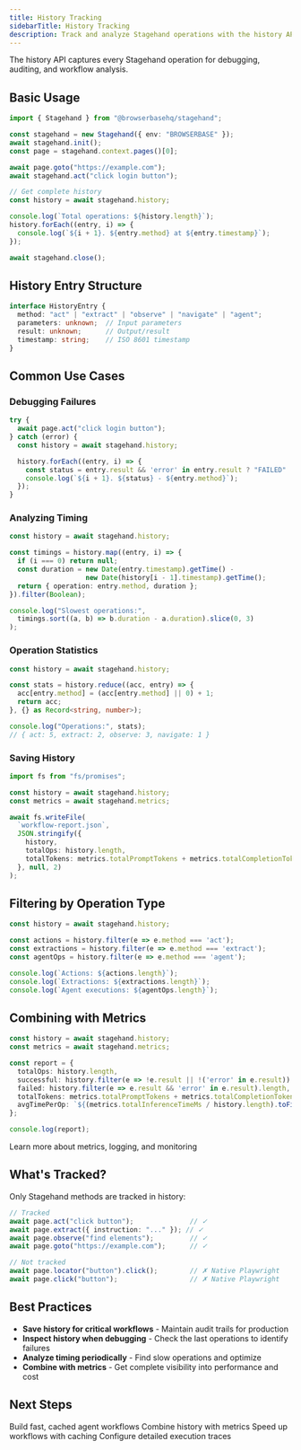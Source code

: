 ```yaml
---
title: History Tracking
sidebarTitle: History Tracking
description: Track and analyze Stagehand operations with the history API
---
```


The history API captures every Stagehand operation for debugging, auditing, and workflow analysis.

## Basic Usage

```typescript
import { Stagehand } from "@browserbasehq/stagehand";

const stagehand = new Stagehand({ env: "BROWSERBASE" });
await stagehand.init();
const page = stagehand.context.pages()[0];

await page.goto("https://example.com");
await stagehand.act("click login button");

// Get complete history
const history = await stagehand.history;

console.log(`Total operations: ${history.length}`);
history.forEach((entry, i) => {
  console.log(`${i + 1}. ${entry.method} at ${entry.timestamp}`);
});

await stagehand.close();
```

## History Entry Structure

```typescript
interface HistoryEntry {
  method: "act" | "extract" | "observe" | "navigate" | "agent";
  parameters: unknown;  // Input parameters
  result: unknown;      // Output/result
  timestamp: string;    // ISO 8601 timestamp
}
```

## Common Use Cases

### Debugging Failures

```typescript
try {
  await page.act("click login button");
} catch (error) {
  const history = await stagehand.history;

  history.forEach((entry, i) => {
    const status = entry.result && 'error' in entry.result ? "FAILED" : "SUCCESS";
    console.log(`${i + 1}. ${status} - ${entry.method}`);
  });
}
```

### Analyzing Timing

```typescript
const history = await stagehand.history;

const timings = history.map((entry, i) => {
  if (i === 0) return null;
  const duration = new Date(entry.timestamp).getTime() -
                   new Date(history[i - 1].timestamp).getTime();
  return { operation: entry.method, duration };
}).filter(Boolean);

console.log("Slowest operations:",
  timings.sort((a, b) => b.duration - a.duration).slice(0, 3)
);
```

### Operation Statistics

```typescript
const history = await stagehand.history;

const stats = history.reduce((acc, entry) => {
  acc[entry.method] = (acc[entry.method] || 0) + 1;
  return acc;
}, {} as Record<string, number>);

console.log("Operations:", stats);
// { act: 5, extract: 2, observe: 3, navigate: 1 }
```

### Saving History

```typescript
import fs from "fs/promises";

const history = await stagehand.history;
const metrics = await stagehand.metrics;

await fs.writeFile(
  `workflow-report.json`,
  JSON.stringify({
    history,
    totalOps: history.length,
    totalTokens: metrics.totalPromptTokens + metrics.totalCompletionTokens
  }, null, 2)
);
```

## Filtering by Operation Type

```typescript
const history = await stagehand.history;

const actions = history.filter(e => e.method === 'act');
const extractions = history.filter(e => e.method === 'extract');
const agentOps = history.filter(e => e.method === 'agent');

console.log(`Actions: ${actions.length}`);
console.log(`Extractions: ${extractions.length}`);
console.log(`Agent executions: ${agentOps.length}`);
```

## Combining with Metrics

```typescript
const history = await stagehand.history;
const metrics = await stagehand.metrics;

const report = {
  totalOps: history.length,
  successful: history.filter(e => !e.result || !('error' in e.result)).length,
  failed: history.filter(e => e.result && 'error' in e.result).length,
  totalTokens: metrics.totalPromptTokens + metrics.totalCompletionTokens,
  avgTimePerOp: `${(metrics.totalInferenceTimeMs / history.length).toFixed(0)}ms`
};

console.log(report);
```

<Card title="Observability Guide" icon="chart-line" href="/configuration/observability">
  Learn more about metrics, logging, and monitoring
</Card>

## What's Tracked?

Only Stagehand methods are tracked in history:

```typescript
// Tracked
await page.act("click button");              // ✓
await page.extract({ instruction: "..." }); // ✓
await page.observe("find elements");         // ✓
await page.goto("https://example.com");      // ✓

// Not tracked
await page.locator("button").click();        // ✗ Native Playwright
await page.click("button");                  // ✗ Native Playwright
```

## Best Practices

- **Save history for critical workflows** - Maintain audit trails for production
- **Inspect history when debugging** - Check the last operations to identify failures
- **Analyze timing periodically** - Find slow operations and optimize
- **Combine with metrics** - Get complete visibility into performance and cost

## Next Steps

<CardGroup cols={2}>
  <Card title="Deterministic Agent" icon="robot" href="/best-practices/deterministic-agent">
    Build fast, cached agent workflows
  </Card>

  <Card title="Observability" icon="chart-line" href="/configuration/observability">
    Combine history with metrics
  </Card>

  <Card title="Caching" icon="database" href="/best-practices/caching">
    Speed up workflows with caching
  </Card>

  <Card title="Logging" icon="file-lines" href="/configuration/logging">
    Configure detailed execution traces
  </Card>
</CardGroup>
